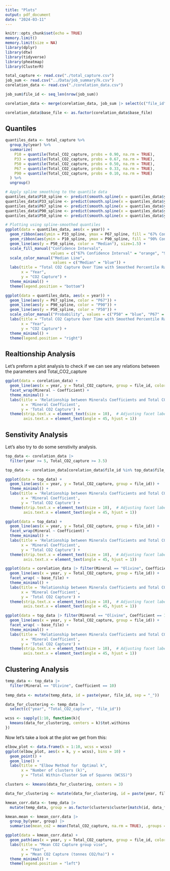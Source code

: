 ```yaml
---
title: "Plots"
output: pdf_document
date: "2024-03-11"
---
```


```r
knitr::opts_chunk$set(echo = TRUE)
memory.limit()
memory.limit(size = NA)
library(dplyr)
library(dtw)
library(tidyverse)
library(pheatmap)
library(ClusterR)
```

```r
total_capture <- read.csv("./total_capture.csv")
job_sum <- read.csv("../Data/job_summary7k.csv")
corelation_data <- read.csv("./corelation_data.csv")
```

```r
job_sum$file_id <- seq_len(nrow(job_sum))
```

```r
corelation_data <- merge(corelation_data, job_sum |> select(c("file_id", "base_file")))

corelation_data$base_file <- as.factor(corelation_data$base_file)
```

## Quantiles

```r
quantiles_data <- total_capture %>%
  group_by(year) %>%
  summarize(
    P10 = quantile(Total_CO2_capture, probs = 0.90, na.rm = TRUE),
    P33 = quantile(Total_CO2_capture, probs = 0.67, na.rm = TRUE),
    P50 = quantile(Total_CO2_capture, probs = 0.50, na.rm = TRUE),
    P67 = quantile(Total_CO2_capture, probs = 0.33, na.rm = TRUE),
    P90 = quantile(Total_CO2_capture, probs = 0.10, na.rm = TRUE)
  ) %>%
  ungroup() 
```

```r
# Apply spline smoothing to the quantile data
quantiles_data$P10_spline <- predict(smooth.spline(x = quantiles_data$year, y = quantiles_data$P10), quantiles_data$year)$y
quantiles_data$P33_spline <- predict(smooth.spline(x = quantiles_data$year, y = quantiles_data$P33), quantiles_data$year)$y
quantiles_data$P67_spline <- predict(smooth.spline(x = quantiles_data$year, y = quantiles_data$P67), quantiles_data$year)$y
quantiles_data$P90_spline <- predict(smooth.spline(x = quantiles_data$year, y = quantiles_data$P90), quantiles_data$year)$y
quantiles_data$P50_spline <- predict(smooth.spline(x = quantiles_data$year, y = quantiles_data$P50), quantiles_data$year)$y

# Plotting using spline-smoothed quantiles
ggplot(data = quantiles_data, aes(x = year)) +
  geom_ribbon(aes(ymin = P33_spline, ymax = P67_spline, fill = "67% Confidence Interval"), alpha = 0.3) +
  geom_ribbon(aes(ymin = P10_spline, ymax = P90_spline, fill = "90% Confidence Interval"), alpha = 0.2) +
  geom_line(aes(y = P50_spline, color = "Median"), size=1.5) +
  scale_fill_manual("Confidence Intervals",
                    values = c("67% Confidence Interval" = "orange", "90% Confidence Interval" = "purple")) +
  scale_color_manual("Median Line",
                     values = c("Median" = "blue")) +
  labs(title = "Total CO2 Capture Over Time with Smoothed Percentile Ranges",
       x = "Year",
       y = "CO2 Capture") +
  theme_minimal() +
  theme(legend.position = "bottom")
```

```r
ggplot(data = quantiles_data, aes(x = year)) +
  geom_line(aes(y = P67_spline, color = "P67")) +
  geom_line(aes(y = P90_spline, color = "P90")) +
  geom_line(aes(y = P50_spline, color = "P50")) +
  scale_color_manual("Probability", values = c("P50" = "blue", "P67" = "orange", "P90" = "red")) +
  labs(title = "Total CO2 Capture Over Time with Smoothed Percentile Ranges",
       x = "Year",
       y = "CO2 Capture") +
  theme_minimal() + 
  theme(legend.position = "right")
```

## Realtionship Analysis

Let's preform a plot analysis to check if we can see any relations between the parameters and Total_CO2_capture

```r
ggplot(data = corelation_data) +
  geom_line(aes(x = year, y = Total_CO2_capture, group = file_id, color = "blue")) +
  facet_wrap(Mineral ~ Coefficient) + 
  theme_minimal() + 
  labs(title = 'Relationship between Minerals Coefficients and Total CO2 Capture',
       x = 'Mineral Coefficient',
       y = 'Total CO2 Capture') +
  theme(strip.text.x = element_text(size = 10),  # Adjusting facet label size for readability
        axis.text.x = element_text(angle = 45, hjust = 1))
```

## Senstivity Analysis

Let's also try to do some senstivity analysis.

```r
top_data <- corelation_data |>
  filter(year >= 5, Total_CO2_capture >= 3.5)

top_data <- corelation_data[corelation_data$file_id %in% top_data$file_id, ]
```

```r
ggplot(data = top_data) +
  geom_line(aes(x = year, y = Total_CO2_capture, group = file_id)) +
  theme_minimal() + 
  labs(title = 'Relationship between Minerals Coefficients and Total CO2 Capture',
       x = 'Mineral Coefficient',
       y = 'Total CO2 Capture') +
  theme(strip.text.x = element_text(size = 10),  # Adjusting facet label size for readability
        axis.text.x = element_text(angle = 45, hjust = 1))
```

```r
ggplot(data = top_data) +
  geom_line(aes(x = year, y = Total_CO2_capture, group = file_id)) +
  facet_wrap(Mineral ~ Coefficient) + 
  theme_minimal() + 
  labs(title = 'Relationship between Minerals Coefficients and Total CO2 Capture',
       x = 'Mineral Coefficient',
       y = 'Total CO2 Capture') +
  theme(strip.text.x = element_text(size = 10),  # Adjusting facet label size for readability
        axis.text.x = element_text(angle = 45, hjust = 1))
```

```r
ggplot(data = corelation_data |> filter(Mineral == "Olivine", Coefficient == 10)) +
  geom_line(aes(x = year, y = Total_CO2_capture, group = file_id)) +
  facet_wrap( ~ base_file) +
  theme_minimal() + 
  labs(title = 'Relationship between Minerals Coefficients and Total CO2 Capture',
       x = 'Mineral Coefficient',
       y = 'Total CO2 Capture') +
  theme(strip.text.x = element_text(size = 10),  # Adjusting facet label size for readability
        axis.text.x = element_text(angle = 45, hjust = 1))
```

```r
ggplot(data = top_data |> filter(Mineral == "Olivine", Coefficient == 10)) +
  geom_line(aes(x = year, y = Total_CO2_capture, group = file_id)) +
  facet_wrap( ~ base_file) +
  theme_minimal() + 
  labs(title = 'Relationship between Minerals Coefficients and Total CO2 Capture',
       x = 'Mineral Coefficient',
       y = 'Total CO2 Capture') +
  theme(strip.text.x = element_text(size = 10),  # Adjusting facet label size for readability
        axis.text.x = element_text(angle = 45, hjust = 1))
```

## Clustering Analysis

```r
temp_data <- top_data |>
  filter(Mineral == "Olivine", Coefficient == 10)
  
temp_data <- mutate(temp_data, id = paste(year, file_id, sep = "_"))

data_for_clustering <- temp_data |> 
  select(c("year", "Total_CO2_capture", "file_id"))
```

```r
wcss <- sapply(1:10, function(k){
  kmeans(data_for_clustering, centers = k)$tot.withinss
})
```

Now let's take a look at the plot we get from this:

```r
elbow_plot <- data.frame(k = 1:10, wcss = wcss)
ggplot(elbow_plot, aes(x = k, y = wcss), bins = 10) +
  geom_point() +
  geom_line() +
  labs(title = "Elbow Method for  Optimal k",
       x = "Number of clusters (k)",
       y = "Total Within-Cluster Sum of Squares (WCSS)")
```

```r
clusters <- kmeans(data_for_clustering, centers = 3)

data_for_clustering <- mutate(data_for_clustering, id = paste(year, file_id, sep = "_"))

kmean_corr.data <- temp_data |>
  mutate(temp_data, group = as.factor(clusters$cluster[match(id, data_for_clustering$id)]))

kmean.mean <- kmean_corr.data |>
  group_by(year, group) |>
  summarise(mean_co2 = mean(Total_CO2_capture, na.rm = TRUE), .groups = "drop")
```


```r
ggplot(data = kmean_corr.data) + 
  geom_path(aes(x = year, y = Total_CO2_capture, group = file_id, color = group)) +
  labs(title = "Mean CO2 Capture group vise",
       x = "Year",
       y = "Mean CO2 Capture (tonnes CO2/ha)") +
  theme_minimal() +
  theme(legend.position = "left")
```


